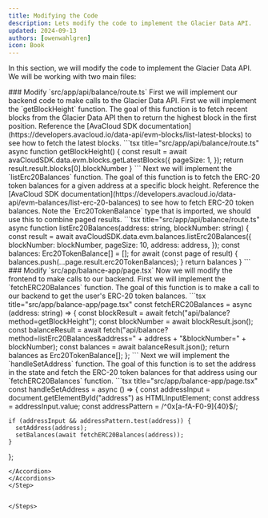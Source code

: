 ```yaml
---
title: Modifying the Code
description: Lets modify the code to implement the Glacier Data API.
updated: 2024-09-13
authors: [owenwahlgren]
icon: Book
---
```


In this section, we will modify the code to implement the Glacier Data API. We will be working with two main files:

<Steps>
<Step>
### Modify `src/app/api/balance/route.ts`
First we will implement our backend code to make calls to the Glacier Data API.
</Step>
<Step>
First we will implement the `getBlockHeight` function. The goal of this function is to fetch recent blocks from the Glacier Data API then to return the highest block in the first position.

<Accordions>
<Accordion title="Hint">
Reference the [AvaCloud SDK documentation](https://developers.avacloud.io/data-api/evm-blocks/list-latest-blocks) to see how to fetch the latest blocks.
</Accordion>
<Accordion title="Solution">
```tsx title="src/app/api/balance/route.ts"
async function getBlockHeight() {
    const result = await avaCloudSDK.data.evm.blocks.getLatestBlocks({
        pageSize: 1,
      });
    return result.result.blocks[0].blockNumber
}
```
</Accordion>
</Accordions>
</Step>
<Step>
Next we will implement the `listErc20Balances` function. The goal of this function is to fetch the ERC-20 token balances for a given address at a specific block height.
<Accordions>
<Accordion title="Hint">
Reference the [AvaCloud SDK documentation](https://developers.avacloud.io/data-api/evm-balances/list-erc-20-balances) to see how to fetch ERC-20 token balances.
Note the `Erc20TokenBalance` type that is imported, we should use this to combine paged results.
</Accordion>
<Accordion title="Solution">
```tsx title="src/app/api/balance/route.ts"
async function listErc20Balances(address: string, blockNumber: string) {
    const result = await avaCloudSDK.data.evm.balances.listErc20Balances({
        blockNumber: blockNumber,
        pageSize: 10,
        address: address,
      });
    const balances: Erc20TokenBalance[] = [];
    for await (const page of result) {
        balances.push(...page.result.erc20TokenBalances);
    }
    return balances
}
```
</Accordion>
</Accordions>
</Step>
<Step>
### Modify `src/app/balance-app/page.tsx`
Now we will modify the frontend to make calls to our backend.
</Step>
<Step>
First we will implement the `fetchERC20Balances` function. The goal of this function is to make a call to our backend to get the user's ERC-20 token balances.
<Accordions>
<Accordion title="Solution">
```tsx title="src/app/balance-app/page.tsx"
const fetchERC20Balances = async (address: string) => {
    const blockResult = await fetch("api/balance?method=getBlockHeight");
    const blockNumber = await blockResult.json();
    const balanceResult = await fetch("api/balance?method=listErc20Balances&address=" + address + "&blockNumber=" + blockNumber);
    const balances = await balanceResult.json();
    return balances as Erc20TokenBalance[];
};
```
</Accordion>
</Accordions>
</Step>
<Step>
Next we will implement the `handleSetAddress` function. The goal of this function is to set the address in the state and fetch the ERC-20 token balances for that address using our `fetchERC20Balances` function.
<Accordions>
<Accordion title="Solution">
```tsx title="src/app/balance-app/page.tsx"
const handleSetAddress = async () => {
    const addressInput = document.getElementById("address") as HTMLInputElement;
    const address = addressInput.value;
    const addressPattern = /^0x[a-fA-F0-9]{40}$/;  

    if (addressInput && addressPattern.test(address)) {
      setAddress(address);
      setBalances(await fetchERC20Balances(address));
    }
};
```
</Accordion>
</Accordions>
</Step>


</Steps>

